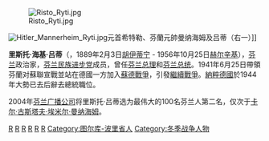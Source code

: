 [[File:Risto_Ryti.jpg|thumb]]

[[File:Hitler_Mannerheim_Ryti.jpg|thumb]]元首希特勒、芬蘭元帥曼纳海姆及吕蒂（右一）]]

'''里斯托·海基·吕蒂'''（{{lang-fi|Risto Heikki Ryti}}，1889年2月3日[[胡伊蒂宁|胡伊蒂宁]] - 1956年10月25日[[赫尔辛基|赫尔辛基]]），[[芬兰|芬兰]]政治家，[[芬兰民族进步党|芬兰民族进步党]]成员，曾任[[芬兰总理|芬兰总理]]和[[芬兰总统|芬兰总统]]。1941年6月25日帶領芬蘭对蘇聯宣戰並站在德國一方加入[[蘇德戰爭|蘇德戰爭]]，引發[[繼續戰爭|繼續戰爭]]。[[納粹德國|納粹德國]]於1944年大勢已去后辭去總統職位。

2004年[[芬兰广播公司|芬兰广播公司]]将里斯托·吕蒂选为最伟大的100名芬兰人第二名，仅次于[[卡尔·古斯塔夫·埃米尔·曼纳海姆|卡尔·古斯塔夫·埃米尔·曼纳海姆]]。

{{start box}}
{{succession box|[[艾莫·卡扬德|艾莫·卡扬德]]|[[约翰·威廉·兰盖尔|约翰·威廉·兰盖尔]]|[[芬兰总理|芬兰总理]]|1939年-1940年}}
{{succession box|[[屈厄斯蒂·卡利奥|屈厄斯蒂·卡利奥]]|[[卡尔·古斯塔夫·埃米尔·曼纳海姆|卡尔·古斯塔夫·埃米尔·曼纳海姆]]|[[芬兰总统|芬兰总统]]|1940年-1944年}}
{{end box}}

{{芬兰历届总统}}
{{Authority control}}
{{Finland-bio-stub}}
{{Europe-poli-bio-stub}}

[[Category:1889年出生|R]]
[[Category:1956年逝世|R]]
[[Category:芬兰总理|R]]
[[Category:芬兰总统|R]]
[[Category:赫尔辛基大学校友|R]]
[[Category:牛津大學校友|R]]
[[Category:图尔库-波里省人|Category:图尔库-波里省人]]
[[Category:冬季战争人物|Category:冬季战争人物]]